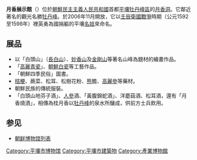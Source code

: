 {{Unreferenced|time=2022-05-30T15:38:01+00:00}}
'''月香展示館'''（{{kor|월향전시관|月香展示館}}）位於[[朝鮮民主主義人民共和國|朝鮮民主主義人民共和國]]首都[[平壤|平壤]][[牡丹峰區|牡丹峰區]]的[[月香洞|月香洞]]。它鄰近著名的觀光名勝[[牡丹峰|牡丹峰]]。於2006年11月開放，它以[[壬辰衛國戰爭|壬辰衛國戰爭]]時期（公元1592至1598年）裡英勇為國捐軀的平壤[[妓生|名妓]]{{link-ko|桂月香|계월향}}來命名。

==展品==
* 以「白頭山」（[[長白山|長白山]]）、[[妙香山|妙香山]]及[[金剛山_(朝鮮)|金剛山]]等著名山峰為題材的繪畫作品。
* 「[[高麗青瓷|高麗青瓷]]」、[[朝鮮白瓷|朝鮮白瓷]]等工藝作品。
* 「朝鮮四季民俗」圖書。
* [[桔梗|桔梗]]、蕨菜、松耳、松樹花粉、[[熊|熊]]膽、[[高麗參|高麗參]]等藥材。
* 朝鮮民族的傳統服裝。
* 「白頭山地芬子酒」、[[人參|人參]]酒、「黃腹錦蛇酒」、洋蘑菇酒、松耳酒，還有「月香燒酒」，相傳為桂月香以[[牡丹峰|牡丹峰]]的泉水所釀成，供前方士兵飲用。

== 参见 ==

* [[朝鮮民主主義人民共和國博物馆列表|朝鲜博物馆列表]]
{{DEFAULTSORT:Wolhyang}}
[[Category:平壤市博物馆|Category:平壤市博物馆]]
[[Category:平壤市建築物|Category:平壤市建築物]]
[[Category:產業博物館|Category:產業博物館]]